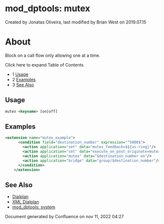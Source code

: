 
# mod_dptools: mutex 

 Created by  Jonatas Oliveira, last modified by  Brian West on 2019.07.15

# About

Block on a call flow only allowing one at a time.

  
Click here to expand Table of Contents

* 1 [Usage](#usage)
* 2 [Examples](#examples)
* 3 [See Also](#see-also)

## Usage

```xml
mutex <keyname> [on|off]
```

## Examples

```xml
<extension name="mutex_example">                                                                                                                            
      <condition field="destination_number" expression="^5000$">                                                                                                
        <action application="set" data="mutex_feedback=$${us-ring}"/>                                                                                           
        <action application="set" data="execute_on_post_originate=mutex $destination_number off "/>                                                             
        <action application="mutex" data="$destination_number on"/>                                                                                             
        <action application="bridge" data="group/$destination_number"/>                                                                                         
      </condition>                                                                                                                                              
    </extension> 
```

## See Also

* [Dialplan](../../Dialplan/index.mdx#0-about)
* [XML Dialplan](../../Dialplan/XML-Dialplan/index.mdx#why)
* [mod\_dptools: system](./6586650.mdx#about)

Document generated by Confluence on nov 11, 2022 04:27
